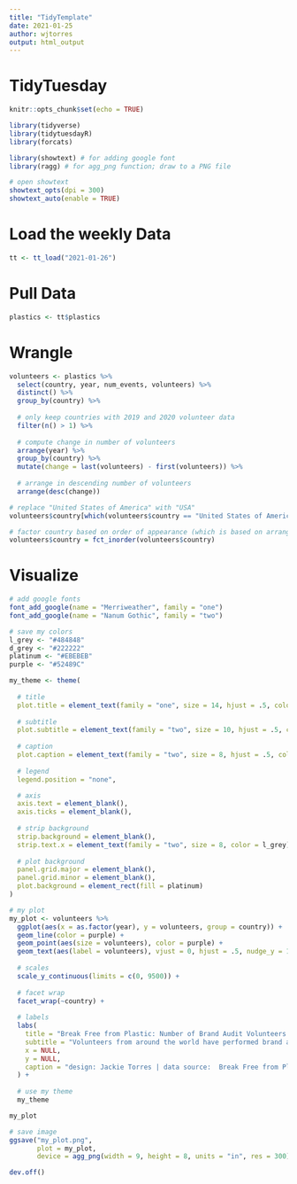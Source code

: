 ```yaml
---
title: "TidyTemplate"
date: 2021-01-25
author: wjtorres
output: html_output
---
```


# TidyTuesday

```r

knitr::opts_chunk$set(echo = TRUE)

library(tidyverse)
library(tidytuesdayR)
library(forcats)

library(showtext) # for adding google font
library(ragg) # for agg_png function; draw to a PNG file

# open showtext
showtext_opts(dpi = 300)
showtext_auto(enable = TRUE)
```

# Load the weekly Data

```r

tt <- tt_load("2021-01-26")

```
# Pull Data

```r

plastics <- tt$plastics

```

# Wrangle

```r

volunteers <- plastics %>%
  select(country, year, num_events, volunteers) %>%
  distinct() %>%
  group_by(country) %>%
  
  # only keep countries with 2019 and 2020 volunteer data
  filter(n() > 1) %>%
  
  # compute change in number of volunteers
  arrange(year) %>%
  group_by(country) %>%
  mutate(change = last(volunteers) - first(volunteers)) %>%
  
  # arrange in descending number of volunteers
  arrange(desc(change))

# replace "United States of America" with "USA"
volunteers$country[which(volunteers$country == "United States of America")] = "USA"

# factor country based on order of appearance (which is based on arrange of change above)
volunteers$country = fct_inorder(volunteers$country)

```

# Visualize

```r

# add google fonts
font_add_google(name = "Merriweather", family = "one")
font_add_google(name = "Nanum Gothic", family = "two")

# save my colors
l_grey <- "#484848"
d_grey <- "#222222"
platinum <- "#EBEBEB"
purple <- "#52489C"

my_theme <- theme(
  
  # title
  plot.title = element_text(family = "one", size = 14, hjust = .5, color = d_grey, margin = margin(10, 0, 0, 0)),
  
  # subtitle
  plot.subtitle = element_text(family = "two", size = 10, hjust = .5, color = d_grey, margin = margin(0, 0, 10, 0)),
  
  # caption
  plot.caption = element_text(family = "two", size = 8, hjust = .5, color = l_grey, margin = margin(20, 0, 0, 0)),
  
  # legend
  legend.position = "none",

  # axis
  axis.text = element_blank(),
  axis.ticks = element_blank(),
  
  # strip background
  strip.background = element_blank(),
  strip.text.x = element_text(family = "two", size = 8, color = l_grey),
  
  # plot background
  panel.grid.major = element_blank(),
  panel.grid.minor = element_blank(),
  plot.background = element_rect(fill = platinum)
)

# my plot
my_plot <- volunteers %>%
  ggplot(aes(x = as.factor(year), y = volunteers, group = country)) +
  geom_line(color = purple) +
  geom_point(aes(size = volunteers), color = purple) +
  geom_text(aes(label = volunteers), vjust = 0, hjust = .5, nudge_y = 1700, size = 2, color = l_grey, family = "two") +
  
  # scales
  scale_y_continuous(limits = c(0, 9500)) +
  
  # facet wrap
  facet_wrap(~country) +
  
  # labels
  labs(
    title = "Break Free from Plastic: Number of Brand Audit Volunteers from 2019 to 2020",
    subtitle = "Volunteers from around the world have performed brand audits to document \nplastic waste found in cleanup events. During a brand audit, volunteers categorize and count branded plastic packages. \nTheir efforts aide in identifying the world's top plastic polluters.",
    x = NULL,
    y = NULL,
    caption = "design: Jackie Torres | data source:  Break Free from Plastic courtesy of Sarah Sauve | #TidyTuesday 2021W5"
  ) +
  
  # use my theme
  my_theme

my_plot

# save image
ggsave("my_plot.png",
       plot = my_plot,
       device = agg_png(width = 9, height = 8, units = "in", res = 300))

dev.off()

```
